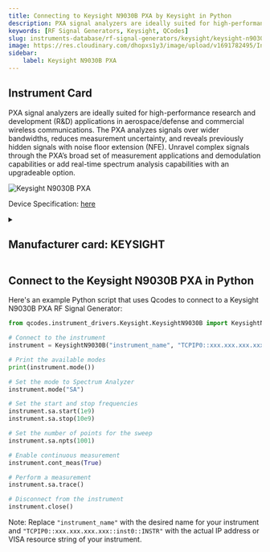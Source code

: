 ```yaml
---
title: Connecting to Keysight N9030B PXA by Keysight in Python
description: PXA signal analyzers are ideally suited for high-performance research and development (R&D) applications in aerospace/defense and commercial wireless communications. The PXA analyzes signals over wider bandwidths, reduces measurement uncertainty, and reveals previously hidden signals with noise floor extension (NFE). Unravel complex signals through the PXA’s broad set of measurement applications and demodulation capabilities or add real-time spectrum analysis capabilities with an upgradeable option.
keywords: [RF Signal Generators, Keysight, QCodes] 
slug: instruments-database/rf-signal-generators/keysight/keysight-n9030b-pxa 
image: https://res.cloudinary.com/dhopxs1y3/image/upload/v1691782495/Instruments/RF%20Signal%20Generator/Keysight-N9030B-PXA/Keysight-N9030B-PXA.jpg
sidebar:
    label: Keysight N9030B PXA 
---
```



## Instrument Card

PXA signal analyzers are ideally suited for high-performance research and development (R&D) applications in aerospace/defense and commercial wireless communications. The PXA analyzes signals over wider bandwidths, reduces measurement uncertainty, and reveals previously hidden signals with noise floor extension (NFE). Unravel complex signals through the PXA’s broad set of measurement applications and demodulation capabilities or add real-time spectrum analysis capabilities with an upgradeable option.

![Keysight N9030B PXA](https://res.cloudinary.com/dhopxs1y3/image/upload/v1691782495/Instruments/RF%20Signal%20Generator/Keysight-N9030B-PXA/Keysight-N9030B-PXA.jpg)

Device Specification: [here](https://www.keysight.com/us/en/assets/7018-05093/data-sheets/5992-1317.pdf)

<details style={{ marginTop: "15px"}}>
<summary><h2 style={{display:'inline'}}>Manufacturer card: KEYSIGHT</h2></summary>

![KEYSIGHT](https://res.cloudinary.com/dhopxs1y3/image/upload/v1692125973/Instruments/Vendor%20Logos/Keysight.png)

Keysight Technologies, or Keysight, is an American company that manufactures electronics test and measurement equipment and software

- Headquarters: USA
- Yearly Revenue (millions, USD): 5420
- Vendor Website: [here](https://www.keysight.com/us/en/home.html)

</details>


<FeaturedInstrumentVideo category="RF_SIGNAL_GENERATORS" />

## Connect to the Keysight N9030B PXA in Python





<Tabs>

<SectionsCard category="RF_SIGNAL_GENERATORS" manufacturer="Keysight"></SectionsCard>

<TabItem value="QCodes" label="QCodes">

Here's an example Python script that uses Qcodes to connect to a Keysight N9030B PXA RF Signal Generator:

```python
from qcodes.instrument_drivers.Keysight.KeysightN9030B import KeysightN9030B

# Connect to the instrument
instrument = KeysightN9030B("instrument_name", "TCPIP0::xxx.xxx.xxx.xxx::inst0::INSTR")

# Print the available modes
print(instrument.mode())

# Set the mode to Spectrum Analyzer
instrument.mode("SA")

# Set the start and stop frequencies
instrument.sa.start(1e9)
instrument.sa.stop(10e9)

# Set the number of points for the sweep
instrument.sa.npts(1001)

# Enable continuous measurement
instrument.cont_meas(True)

# Perform a measurement
instrument.sa.trace()

# Disconnect from the instrument
instrument.close()
```

Note: Replace `"instrument_name"` with the desired name for your instrument and `"TCPIP0::xxx.xxx.xxx.xxx::inst0::INSTR"` with the actual IP address or VISA resource string of your instrument.

</TabItem>
</Tabs>